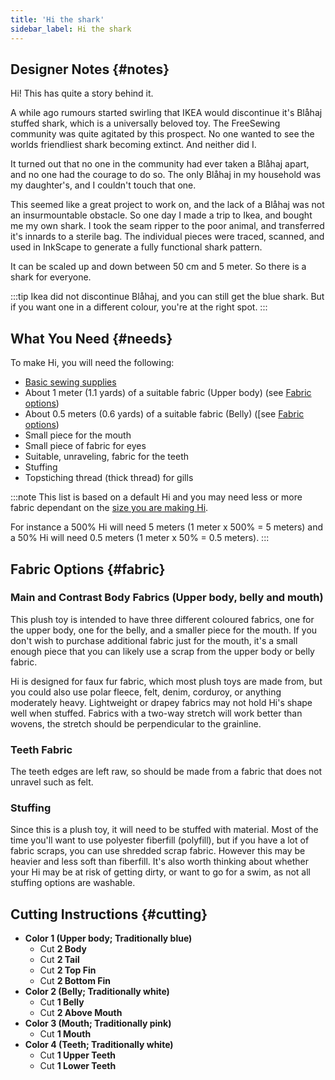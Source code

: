 ```yaml
---
title: 'Hi the shark'
sidebar_label: Hi the shark
---
```


<DesignInfo design="hi" />

## Designer Notes {#notes}

Hi! This has quite a story behind it.

A while ago rumours started swirling that IKEA would discontinue it's Blåhaj
stuffed shark, which is a universally beloved toy. The FreeSewing community was
quite agitated by this prospect. No one wanted to see the worlds friendliest
shark becoming extinct. And neither did I.

It turned out that no one in the community had ever taken a Blåhaj apart, and
no one had the courage to do so. The only Blåhaj in my household was my
daughter's, and I couldn't touch that one.

This seemed like a great project to work on, and the lack of a Blåhaj was not
an insurmountable obstacle. So one day I made a trip to Ikea, and bought me my
own shark. I took the seam ripper to the poor animal, and transferred it's
innards to a sterile bag. The individual pieces were traced, scanned, and used
in InkScape to generate a fully functional shark pattern.

It can be scaled up and down between 50 cm and 5 meter. So there is a shark for
everyone.

:::tip
Ikea did not discontinue Blåhaj, and you can still get the blue shark. But if
you want one in a different colour, you're at the right spot.
:::

## What You Need {#needs}

To make Hi, you will need the following:

- [Basic sewing supplies](/docs/sewing/basic-sewing-supplies)
- About 1 meter (1.1 yards) of a suitable fabric (Upper body) (see [Fabric
  options](#fabric))
- About 0.5 meters (0.6 yards) of a suitable fabric (Belly) ([see [Fabric
  options](#fabric))
- Small piece for the mouth
- Small piece of fabric for eyes
- Suitable, unraveling, fabric for the teeth
- Stuffing
- Topstiching thread (thick thread) for gills

:::note
This list is based on a default Hi and you may need less or more fabric
dependant on the [size you are making Hi](/docs/designs/hi/options/size/).

For instance a 500% Hi will need 5 meters (1 meter x 500% = 5 meters) and a 50%
Hi will need 0.5 meters (1 meter x 50% = 0.5 meters).
:::

## Fabric Options {#fabric}

### Main and Contrast Body Fabrics (Upper body, belly and mouth)

This plush toy is intended to have three different coloured fabrics, one for
the upper body, one for the belly, and a smaller piece for the mouth. If you
don't wish to purchase additional fabric just for the mouth, it's a small
enough piece that you can likely use a scrap from the upper body or belly
fabric.

Hi is designed for faux fur fabric, which most plush toys are made from, but
you could also use polar fleece, felt, denim, corduroy, or anything moderately
heavy. Lightweight or drapey fabrics may not hold Hi's shape well when stuffed.
Fabrics with a two-way stretch will work better than wovens, the stretch should
be perpendicular to the grainline.

### Teeth Fabric

The teeth edges are left raw, so should be made from a fabric that does not
unravel such as felt.

### Stuffing

Since this is a plush toy, it will need to be stuffed with material. Most of
the time you'll want to use polyester fiberfill (polyfill), but if you have a
lot of fabric scraps, you can use shredded scrap fabric. However this may be
heavier and less soft than fiberfill. It's also worth thinking about whether
your Hi may be at risk of getting dirty, or want to go for a swim, as not all
stuffing options are washable.

## Cutting Instructions {#cutting}

- **Color 1 (Upper body; Traditionally blue)**
  - Cut **2 Body**
  - Cut **2 Tail**
  - Cut **2 Top Fin**
  - Cut **2 Bottom Fin**
- **Color 2 (Belly; Traditionally white)**
  - Cut **1 Belly**
  - Cut **2 Above Mouth**
- **Color 3 (Mouth; Traditionally pink)**
  - Cut **1 Mouth**
- **Color 4 (Teeth; Traditionally white)**
  - Cut **1 Upper Teeth**
  - Cut **1 Lower Teeth**
